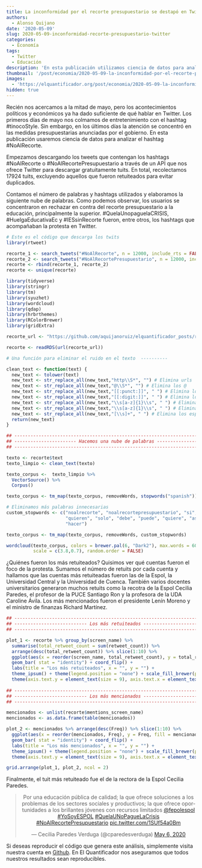 ```yaml
---
title: La inconformidad por el recorte presupuestario se destapó en Twitter
authors: 
  - Alonso Quijano
date: '2020-05-09'
slug: 2020-05-09-inconformidad-recorte-presupuestario-twitter
categories:
  - Economía
tags:
  - Twitter
  - Educación
description: 'En esta publicación utilizamos ciencia de datos para analizar la reacción en Twitter que generó el recorte presupuestario a la educación. Nos preguntamos cuáles fueron las cuentas que generaron más tendencia y cuáles fueron las más mencionadas en los tuits. Asimimo, Resumimos en una nube de palabras más de dicisiete mil tuits.'
thumbnail: '/post/economia/2020-05-09-la-inconformidad-por-el-recorte-presupuestario-se-destapo-en-twitter.png'
images: 
  - 'https://elquantificador.org/post/economia/2020-05-09-la-inconformidad-por-el-recorte-presupuestario-se-destapo-en-twitter.png'
hidden: true
---
```


Recién nos acercamos a la mitad de mayo, pero los acontecimientos políticos y económicos ya ha dado suficiente de qué hablar en Twitter. Los primeros días de mayo nos colmamos de entretenimiento con el hashtag #tinocoStyle. Sin embargo, en los últimos días la atención se concentró en las medidas presupuestarias anunciadas por el gobierno. En esta publicación usaremos ciencia de datos para analizar el hashtag #NoAlRecorte.

Empezamos descargando los tweets que contengan los hashtags #NoAlRecorte o #NoAlRecortePresupuestario a través de un API que nos ofrece Twitter para descargar gratuitamente tuits. En total, recolectamos 17924 tuits, excluyendo aquellos que fueron retuiteados para evitar duplicados.

Contamos el número de palabras y hashtags utilizados y elaboramos la siguiente nube de palabras. Como podemos observar, los usuarios se concentraron en rechazar en contra del recorte presupuestario a la educación, principalmente la superior. #QuelaUnopaguelaCRISIS, #HuelgaEducativaEc y #IESsinRecorte fueron, entre otros, los hashtags que acompañaban la protesta en Twitter.

```r

# Este es el código que descarga los twits
library(rtweet)

recorte_1 <- search_tweets("#NoAlRecorte", n = 12000, include_rts = FALSE)
recorte_2 <- search_tweets("#NoAlRecortePresupuestario", n = 12000, include_rts = FALSE)
recorte <- rbind(recorte_1, recorte_2)
recorte <- unique(recorte)
```

```r
library(tidyverse)
library(stringr)
library(tm)
library(syuzhet)
library(wordcloud)
library(qdap)
library(hrbrthemes)
library(RColorBrewer)
library(gridExtra)

recorte_url <- "https://github.com/aquijanoruiz/elquantificador_posts/raw/master/economia/2020-05-09-la-inconformidad-por-el-recorte-presupuestario-se-destapo-en-twitter/recorte.rds"

recorte <- readRDS(url(recorte_url))

# Una función para eliminar el ruido en el texto  ----------

clean_text <- function(text) {
  new_text <- tolower(text)
  new_text <- str_replace_all(new_text,"http\\S*", "") # Elimina urls
  new_text <- str_replace_all(new_text,"@\\S*", "") # Elimina los @
  new_text <- str_replace_all(new_text,"[[:punct:]]", " ") # Elimina los signos de puntuación
  new_text <- str_replace_all(new_text,"[[:digit:]]", " ") # Elimina los números
  new_text <- str_replace_all(new_text,"\\s[a-z]{1}\\s", " ") # Elimina las palabras de un solo caracter
  new_text <- str_replace_all(new_text,"\\s[a-z]{1}\\s", " ") # Elimina las palabras de un solo caracter (otra vez)
  new_text <- str_replace_all(new_text,"[\\s]+", " ") # Elimina los espacios
  return(new_text)
}

## --------------------------------------------------------------------------- ##
## ----------------------- Hacemos una nube de palabras ---------------------- ##
## --------------------------------------------------------------------------- ##

texto <- recorte$text
texto_limpio <- clean_text(texto)

texto_corpus <-  texto_limpio %>% 
  VectorSource() %>% 
  Corpus() 

texto_corpus <- tm_map(texto_corpus, removeWords, stopwords("spanish"))

# Eliminamos más palabras innecesarias
custom_stopwords <- c("noalrecorte", "noalrecortepresupuestario", "si", "ser", "ahora", "hoy", 
                      "quieren", "solo", "debe", "puede", "quiere", "así", "deben", "siempre",
                      "hacer")

texto_corpus <- tm_map(texto_corpus, removeWords, custom_stopwords)

wordcloud(texto_corpus, colors = brewer.pal(6, "Dark2"), max.words = 60,
          scale = c(3.8,0.7), random.order = FALSE)
```

¿Quiénes fueron los más retuiteados? Quisimos ver qué cuentas fueron el foco de la protesta. Sumamos el número de retuits por cada cuenta y hallamos que las cuentas más retuiteadas fueron las de la Espol, la Universidad Central y la Universidad de Cuenca.  También varios docentes universitarios generaron muchos retuits como la recotra de la Espol Cecilia Paredes, el profesor de la PUCE Santiago Ron y la profesora de la UDA Caroline Ávila. Los más mencionados fueron el presidente Lenín Moreno y el ministro de finanzas Richard Martínez.

```r
## --------------------------------------------------------------------------- ##
## --------------------------- Los más retuiteados --------------------------- ##
## --------------------------------------------------------------------------- ##

plot_1 <- recorte %>% group_by(screen_name) %>% 
  summarise(total_retweet_count = sum(retweet_count)) %>% 
  arrange(desc(total_retweet_count)) %>% slice(1:10) %>% 
  ggplot(aes(x = reorder(screen_name, total_retweet_count), y = total_retweet_count, fill = screen_name)) + 
  geom_bar( stat = "identity") + coord_flip() + 
  labs(title = "Los más retuiteados", x = "", y = "") + 
  theme_ipsum() + theme(legend.position = "none") + scale_fill_brewer(palette = "Spectral") +
  theme(axis.text.y = element_text(size = 9), axis.text.x = element_text(size = 9), plot.title = element_text(size=16))
  
## --------------------------------------------------------------------------- ##
## --------------------------- Los más mencionados --------------------------- ##
## --------------------------------------------------------------------------- ##

mencionados <- unlist(recorte$mentions_screen_name)
mencionados <- as.data.frame(table(mencionados))

plot_2 <- mencionados %>% arrange(desc(Freq)) %>% slice(1:10) %>% 
  ggplot(aes(x = reorder(mencionados, Freq), y = Freq, fill = mencionados)) + 
  geom_bar( stat = "identity") + coord_flip() + 
  labs(title = "Los más mencionados", x = "", y = "") + 
  theme_ipsum() + theme(legend.position = "none") + scale_fill_brewer(palette = "Spectral") +
  theme(axis.text.y = element_text(size = 9), axis.text.x = element_text(size = 9), plot.title = element_text(size=16))

grid.arrange(plot_1, plot_2, ncol = 2)
```

Finalmente, el tuit más retuiteado fue el de la rectora de la Espol Cecilia Paredes. 

<center><blockquote class="twitter-tweet"><p lang="es" dir="ltr">Por una educación pública de calidad; la que ofrece soluciones a los problemas de los sectores sociales y productivos; la que ofrece oportunidades a los brillantes jóvenes con recursos limitados <a href="https://twitter.com/fepolespol?ref_src=twsrc%5Etfw">@fepolespol</a> <a href="https://twitter.com/hashtag/YoSoyESPOL?src=hash&amp;ref_src=twsrc%5Etfw">#YoSoyESPOL</a> <a href="https://twitter.com/hashtag/QuelaUNoPagueLaCrisis?src=hash&amp;ref_src=twsrc%5Etfw">#QuelaUNoPagueLaCrisis</a> <a href="https://twitter.com/hashtag/NoAlRecortePresupuestario?src=hash&amp;ref_src=twsrc%5Etfw">#NoAlRecortePresupuestario</a> <a href="https://t.co/1SUf54a0Bm">pic.twitter.com/1SUf54a0Bm</a></p>&mdash; Cecilia Paredes Verduga (@cparedesverduga) <a href="https://twitter.com/cparedesverduga/status/1257855359722688513?ref_src=twsrc%5Etfw">May 6, 2020</a></blockquote> <script async src="https://platform.twitter.com/widgets.js" charset="utf-8"></script></center>

Si deseas reproducir el código que genera este análisis, simplemente visita nuestra cuenta en [Github](https://github.com/aquijanoruiz/elquantificador_posts/blob/master/economia/2020-05-09-la-inconformidad-por-el-recorte-presupuestario-se-destapo-en-twitter/2020-05-09-la-inconformidad-por-el-recorte-presupuestario-se-destapo-en-twitter.Rmd). En El Quantificador nos aseguramos que todos nuestros resultados sean reproducibles.